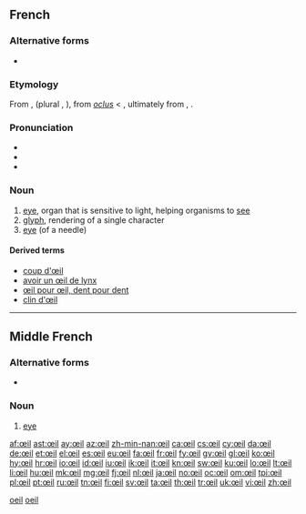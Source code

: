 {{also|oeil}}
==French==

===Alternative forms===
* {{l|fr|oeil}} {{qualifier|nonstandard}}

===Etymology===
From {{etyl|fro|fr}} {{term|oil|lang=fro}}, {{term|uel}} (plural {{term|olz}}, {{term|ialz}}), from {{etyl|VL.|fr}} ''[[oclus]]'' < {{etyl|la|fr}} {{term|oculus}}, ultimately from {{etyl|ine-pro|fr}} {{recons|h₃okʷ-||lang=ine-pro}}, {{recons|h₃ekʷ-||eye; to see|lang=ine-pro}}.


===Pronunciation===
* {{audio|Fr-œil.ogg|audio}}
* {{IPA|/œj/|lang=fr}}
* {{audio|Fr-Oeil-fr-Paris.ogg|Audio (FR)}}

===Noun===
{{fr-noun|pl=yeux|pl2=œils|m|sort=oeil}}

# [[eye]], organ that is sensitive to light, helping organisms to [[see]] {{qualifier|plural ''yeux''}}
# [[glyph]], rendering of a single character {{qualifier|plural ''yeux''}}
# [[eye]] (of a needle) {{qualifier|plural ''œils''}}

====Derived terms====
* [[coup d'œil]]
* [[avoir un œil de lynx]]
* [[œil pour œil, dent pour dent]]
* [[clin|clin d'œil]]

[[Category:fr:Anatomy|oeil]]
[[Category:French terms spelled with Œ|oeil]]

----

==Middle French==

===Alternative forms===
* {{l|frm|oeil}}

===Noun===
{{frm-noun|m|pl=yeulx|sort=oeil}}

# {{anatomy|lang=frm|skey=oeil}} [[eye]]

[[af:œil]]
[[ast:œil]]
[[ay:œil]]
[[az:œil]]
[[zh-min-nan:œil]]
[[ca:œil]]
[[cs:œil]]
[[cy:œil]]
[[da:œil]]
[[de:œil]]
[[et:œil]]
[[el:œil]]
[[es:œil]]
[[eu:œil]]
[[fa:œil]]
[[fr:œil]]
[[fy:œil]]
[[gv:œil]]
[[gl:œil]]
[[ko:œil]]
[[hy:œil]]
[[hr:œil]]
[[io:œil]]
[[id:œil]]
[[iu:œil]]
[[ik:œil]]
[[it:œil]]
[[kn:œil]]
[[sw:œil]]
[[ku:œil]]
[[lo:œil]]
[[lt:œil]]
[[li:œil]]
[[hu:œil]]
[[mk:œil]]
[[mg:œil]]
[[fj:œil]]
[[nl:œil]]
[[ja:œil]]
[[no:œil]]
[[oc:œil]]
[[om:œil]]
[[tpi:œil]]
[[pl:œil]]
[[pt:œil]]
[[ru:œil]]
[[tn:œil]]
[[fi:œil]]
[[sv:œil]]
[[ta:œil]]
[[th:œil]]
[[tr:œil]]
[[uk:œil]]
[[vi:œil]]
[[zh:œil]]